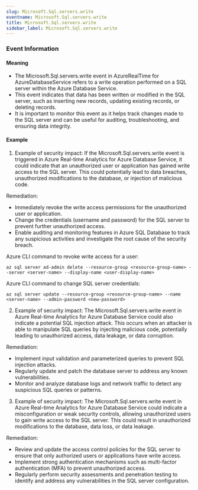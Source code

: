 ```yaml
--- 
slug: Microsoft.Sql.servers.write
eventname: Microsoft.Sql.servers.write
title: Microsoft.Sql.servers.write
sidebar_label: Microsoft.Sql.servers.write
---
```

                       
### Event Information

#### Meaning

- The Microsoft.Sql.servers.write event in AzureRealTime for AzureDatabaseService refers to a write operation performed on a SQL server within the Azure Database Service.
- This event indicates that data has been written or modified in the SQL server, such as inserting new records, updating existing records, or deleting records.
- It is important to monitor this event as it helps track changes made to the SQL server and can be useful for auditing, troubleshooting, and ensuring data integrity.

#### Example

1. Example of security impact: If the Microsoft.Sql.servers.write event is triggered in Azure Real-time Analytics for Azure Database Service, it could indicate that an unauthorized user or application has gained write access to the SQL server. This could potentially lead to data breaches, unauthorized modifications to the database, or injection of malicious code.

Remediation:
- Immediately revoke the write access permissions for the unauthorized user or application.
- Change the credentials (username and password) for the SQL server to prevent further unauthorized access.
- Enable auditing and monitoring features in Azure SQL Database to track any suspicious activities and investigate the root cause of the security breach.

Azure CLI command to revoke write access for a user:
```
az sql server ad-admin delete --resource-group <resource-group-name> --server <server-name> --display-name <user-display-name>
```

Azure CLI command to change SQL server credentials:
```
az sql server update --resource-group <resource-group-name> --name <server-name> --admin-password <new-password>
```

2. Example of security impact: The Microsoft.Sql.servers.write event in Azure Real-time Analytics for Azure Database Service could also indicate a potential SQL injection attack. This occurs when an attacker is able to manipulate SQL queries by injecting malicious code, potentially leading to unauthorized access, data leakage, or data corruption.

Remediation:
- Implement input validation and parameterized queries to prevent SQL injection attacks.
- Regularly update and patch the database server to address any known vulnerabilities.
- Monitor and analyze database logs and network traffic to detect any suspicious SQL queries or patterns.

3. Example of security impact: The Microsoft.Sql.servers.write event in Azure Real-time Analytics for Azure Database Service could indicate a misconfiguration or weak security controls, allowing unauthorized users to gain write access to the SQL server. This could result in unauthorized modifications to the database, data loss, or data leakage.

Remediation:
- Review and update the access control policies for the SQL server to ensure that only authorized users or applications have write access.
- Implement strong authentication mechanisms such as multi-factor authentication (MFA) to prevent unauthorized access.
- Regularly perform security assessments and penetration testing to identify and address any vulnerabilities in the SQL server configuration.


 